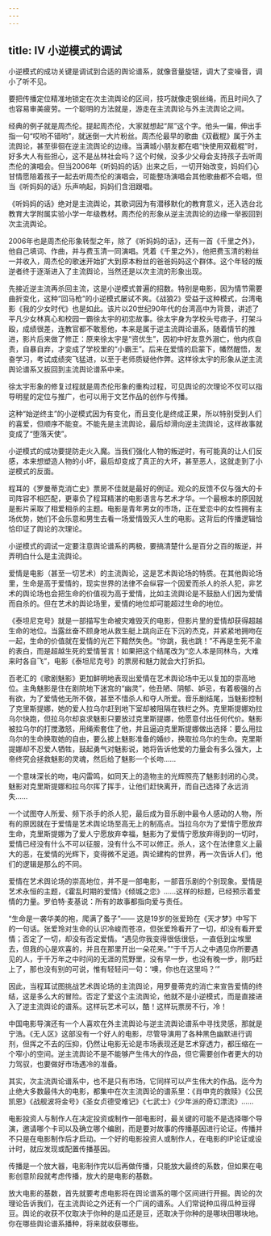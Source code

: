 ```yaml
---
---
---
```

title: Ⅳ 小逆模式的调试
---

小逆模式的成功关键是调试到合适的舆论谱系，就像音量旋钮，调大了变噪音，调小了听不见。

要把传播定位精准地锁定在次主流舆论的区间，技巧就像走钢丝绳，而且时间久了也容易审美疲劳。一个聪明的方法就是，游走在主流舆论与外主流舆论之间。

经典的例子就是周杰伦。提起周杰伦，大家就想起“屌”这个字。他头一偏，伸出手指一句“哎哟不错哟”，就迷倒一大片粉丝。周杰伦最早的歌曲《双截棍》属于外主流舆论，甚至徘徊在逆主流舆论的边缘。当满城小朋友都在唱“快使用双截棍”时，好多大人有些担心，这不是丛林社会吗？这个时候，没多少父母会支持孩子去听周杰伦的演唱会。但当2006年《听妈妈的话》出来之后，一切开始改变，妈妈们心甘情愿陪着孩子一起去听周杰伦的演唱会，可能整场演唱会其他歌曲都不会唱，但当《听妈妈的话》乐声响起，妈妈们含泪跟唱。

《听妈妈的话》绝对是主流舆论，其歌词因为有潜移默化的教育意义，还入选台北教育大学附属实验小学一年级教材。周杰伦的形象从逆主流舆论的边缘一举扳回到次主流舆论。

2006年也是周杰伦形象转型之年，除了《听妈妈的话》，还有一首《千里之外》，他自己填词、作曲，并与费玉清一同演唱。凭着《千里之外》，他把费玉清的粉丝一并收入，周杰伦的歌迷开始扩大到原本粉丝的爸爸妈妈这个群体。这个年轻的叛逆者终于逐渐进入了主流舆论，当然还是以次主流的形象出现。

先接近逆主流再杀回主流，这是小逆模式普遍的招数。特别是电影，因为情节需要曲折变化，这种“回马枪”的小逆模式屡试不爽。《战狼2》受益于这种模式，台湾电影《我的少女时代》也是如此。该片以20世纪90年代的台湾高中为背景，讲述了平凡少女林真心和校园一霸徐太宇的初恋故事。徐太宇身为学校头号痞子，打架斗殴，成绩很差，连教官都不敢惹他，本来是属于逆主流舆论谱系，随着情节的推进，影片后来做了修正：原来徐太宇是“资优生”，因初中好友意外溺亡，他内疚自责，自暴自弃，才变成了学校里的“小霸王”。后来在爱情的启蒙下，幡然醒悟，发奋学习，考试成绩突飞猛进，以至于老师质疑他作弊。这样徐太宇的形象从逆主流舆论谱系又扳回到主流舆论谱系中来。

徐太宇形象的修复过程就是周杰伦形象的重构过程，可见舆论的次理论不仅可以指导明星的定位与推广，也可以用于文艺作品的创作与传播。

这种“始逆终主”的小逆模式因为有变化，而且变化是终成正果，所以特别受到人们的喜爱，但顺序不能变。不能先是主流舆论，最后却滑向逆主流舆论，这样故事就变成了“堕落天使”。

小逆模式的成功要提防走火入魔。当我们强化人物的叛逆时，有可能真的让人们反感，本来想塑造人物的小坏，最后却变成了真正的大坏，甚至恶人，这就走到了小逆模式的反面。

程耳的《罗曼蒂克消亡史》票房不佳就是最好的例证。观众的反馈不仅与强大的卡司阵容不相匹配，更辜负了程耳精湛的电影语言与艺术才华。一个最根本的原因就是影片采取了相爱相杀的主题。电影是青年男女的市场，正在爱恋中的女性拥有主场优势，她们不会乐意和男生去看一场爱情毁灭人生的电影。这背后的传播逻辑恰恰印证了舆论的次理论。

小逆模式的调试一定要注意舆论谱系的两极，要搞清楚什么是百分之百的叛逆，并弄明白什么是主流舆论。

爱情是电影（甚至一切艺术）的主流舆论，这是艺术舆论场的特质。在其他舆论场里，生命是高于爱情的，现实世界的法律不会纵容一个因爱而杀人的杀人犯，非艺术的舆论场也会把生命的价值视为高于爱情，比如主流舆论是不鼓励人们因为爱情而自杀的。但在艺术的舆论场里，爱情的地位却可能超过生命的地位。

《泰坦尼克号》就是一部描写生命被灾难毁灭的电影，但影片里的爱情却获得超越生命的地位。当露丝奋不顾身地从救生艇上跳向正在下沉的杰克，并紧紧地拥吻在一起，生命的价值就在爱情的光芒下黯然失色。“你跳，我也跳！”不再是生死不渝的表白，而是超越生死的爱情誓言！如果把这个结尾改为“恋人本是同林鸟，大难来时各自飞”，电影《泰坦尼克号》的票房和魅力就会大打折扣。

百老汇的《歌剧魅影》更加鲜明地表现出爱情在艺术舆论场中无以复加的崇高地位。主角魅影是住在剧院地下迷宫的“幽灵”，他丑陋、阴郁、妒忌，有着极强的占有欲，为了爱情他无所不做，甚至不惜杀人和夺人所爱。音乐剧结尾，当魅影控制了克里斯提娜，她的爱人拉乌尔赶到地下室却被阻隔在铁栏之外。克里斯提娜劝拉乌尔快跑，但拉乌尔却哀求魅影只要放过克里斯提娜，他愿意付出任何代价。魅影被拉乌尔的打搅激怒，用绳索套住了他，并且逼迫克里斯提娜做出选择：要么用拉乌尔的生命换取她的自由，要么披上魅影准备的婚纱，换取拉乌尔的生命。克里斯提娜却不忍爱人牺牲，鼓起勇气对魅影说，她将告诉他爱的力量会有多么强大，上帝终究会拯救魅影的灵魂，然后给了魅影一个长吻……

一个意味深长的吻，电闪雷鸣，如同天上的造物主的光辉照亮了魅影封闭的心灵。魅影对克里斯提娜和拉乌尔挥了挥手，让他们赶快离开，而自己选择了永远消失……

一个试图夺人所爱、频下杀手的杀人犯，最后成为音乐剧中最令人感动的人物，所有的原因就在于爱情是艺术舆论场至高无上的制高点。当拉乌尔为了爱情宁愿放弃生命，克里斯提娜为了爱人宁愿放弃幸福，魅影为了爱情宁愿放弃得到的一切时，爱情已经没有什么不可以征服，没有什么不可以修正。杀人，这个在法律意义上最大的恶，在爱情的光辉下，变得微不足道。舆论建构的世界，再一次告诉人们，他们的逻辑是那么的不同。

爱情在艺术舆论场的崇高地位，并不是一部电影，一部音乐剧的个别现象。爱情是艺术永恒的主题，《霍乱时期的爱情》《倾城之恋》……这样的标题，已经预示着爱情的力量。罗伯特·麦基说：所有的故事都指向爱与责任。

“生命是一袭华美的袍，爬满了蚤子”—— 这是19岁的张爱玲在《天才梦》中写下的一句话。张爱玲对生命的认识冷峻而苍凉，但张爱玲看开了一切，却没有看开爱情；否定了一切，却没有否定爱情。“遇见你我变得很低很低，一直低到尘埃里去，但我的心是欢喜的，并且在那里开出一朵花来。”“于千万人之中遇见你所要遇见的人，于千万年之中时间的无涯的荒野里，没有早一步，也没有晚一步，刚巧赶上了，那也没有别的可说，惟有轻轻问一句：‘噢，你也在这里吗？’”

因此，当程耳试图挑战艺术舆论场的主流舆论，用罗曼蒂克的消亡来宣告爱情的终结，这是多么大的冒险。否定了爱这个主流舆论，他就不是小逆模式，而是直接进入了逆主流舆论的谱系。这样玩艺术可以，酷！这样玩票房不行，冷！

中国电影导演还有一个人喜欢在外主流舆论与逆主流舆论谱系中寻找灵感，那就是宁浩。《无人区》这部没有一个好人的电影，尽管导演用了各种黑色幽默进行调剂，但挥之不去的压抑，仍然让电影无论是市场表现还是艺术穿透力，都压缩在一个窄小的空间。逆主流舆论不是不能够产生伟大的作品，但它需要创作者更大的功力驾驭，也要做好市场遇冷的准备。

其实，次主流舆论谱系中，也不是只有市场，它同样可以产生伟大的作品。迄今为止绝大多数最伟大的电影，都集中在次主流舆论的谱系里：《肖申克的救赎》《公民凯恩》《战舰波将金号》《圣女贞德受难记》《七武士》《少年派的奇幻漂流》……

电影投资人与制作人在决定投资或制作一部电影时，最关键的可能不是选择哪个导演，邀请哪个卡司以及确立哪个编剧，而是要对故事的传播基因进行论证。传播并不只是在电影制作后才启动。一个好的电影投资人或制作人，在电影的IP论证或设计时，就应发现或配置传播基因。

传播是一个放大器，电影制作完以后再做传播，只能放大最终的系数，但如果在电影创意阶段就考虑传播，放大的是电影的基数。

放大电影的基数，首先就要考虑电影将在舆论谱系的哪个区间进行开掘。舆论的次理论告诉我们，在主流舆论之外还有一个广阔的谱系。人们常说种瓜得瓜种豆得豆。舆论的收获不仅取决于你种的是瓜还是豆，还取决于你种的是哪块田哪块地。你在哪些舆论谱系播种，将来就收获哪些。